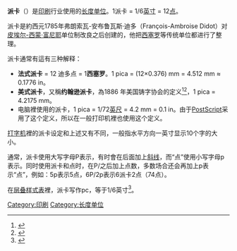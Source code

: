 '''派卡'''（{{lang-en|pica}}）是[[印刷|印刷]]行业使用的[[长度|长度]][[计量单位|单位]]。1派卡 = 1/6[[英寸|英寸]] = 12[[點_(印刷)|点]]。

派卡是約西元1785年弗朗索瓦-安布鲁瓦斯·迪多（François-Ambroise Didot）对[[皮埃尔-西蒙·富尼耶|皮埃尔-西蒙·富尼耶]]单位制改良之后创建的，他把[[西塞罗|西塞罗]]等传统单位都进行了整理。

派卡通常有這有三种解释：
* '''法式派卡''' = 12 迪多点 = 1'''西塞罗'''。1 pica = (12×0.376) mm = 4.512 mm ≈ 0.1776 in。
* '''美式派卡'''，又稱'''约翰逊派卡'''，為1886 年美国铸字协会的定义<ref>{{cite book |last1=Legros |first1=Lucien Alphonse |last2=Grant |first2=John Cameron |title=Typographical Printing-Surfaces |date=1916 |publisher=Longmann, Green, and Co |location=London and New York |pages=57–60 |url=https://books.google.com/books?id=yUkHAwAAQBAJ&pg=PA57 |access-date=2020-05-03 |archive-date=2020-08-20 |archive-url=https://web.archive.org/web/20200820035033/https://books.google.com/books?id=yUkHAwAAQBAJ&pg=PA57 |dead-url=no }}</ref><ref>{{cite book |last1=Hyde|first1=Grant Milnor |title=Newspaper Editing: A Manual for Editors, Copyreaders, and Students of Newspaper Desk Work |date=1920|publisher=D. Appleton and Company |location=New York and London |pages=226–227 |url=https://archive.org/stream/cu31924014523553#page/n241/mode/2up}}</ref>，1 pica = 4.2175 mm。
* 电脑裡使用的派卡，1 pica = 1/72[[英尺|英尺]] = 4.2{{overline|3}} mm = 0.1{{overline|6}} in。由于[[PostScript|PostScript]]采用了这个定义，所以在一般打印机裡也使用这个定义。

[[打字机|打字机]]裡的派卡设定和上述又有不同，一般指水平方向一英寸显示10个字的大小。

通常，派卡使用大写字母P表示，有时會在后面加上[[斜线|斜线]]，而“点”使用小写字母p表示。同时使用派卡和点时，在P/之后加上点数，多数场合还会再加上p表示“点”，例如：5p表示5点，6P/2p表示6派卡2点（74点）。

在[[层叠样式表|层叠样式表]]裡，派卡写作pc，等于1/6英寸<ref>{{cite web |url=http://www.w3.org/TR/REC-CSS2/syndata.html#length-units |title=Syntax and basic data types |publisher=W3.org |access-date=2016-10-21 |archive-date=2018-05-29 |archive-url=https://web.archive.org/web/20180529093219/http://www.w3.org/TR/REC-CSS2/syndata.html#length-units |dead-url=no }}</ref>。

{{长度单位}}
{{Typography terms}}
[[Category:印刷|Category:印刷]]
[[Category:长度单位|Category:长度单位]]